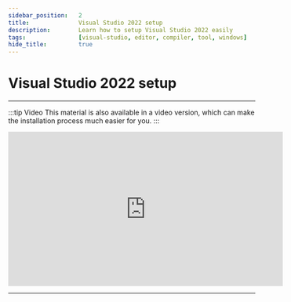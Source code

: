 ```yaml
---
sidebar_position:	2
title:				Visual Studio 2022 setup
description:		Learn how to setup Visual Studio 2022 easily
tags:				[visual-studio, editor, compiler, tool, windows]
hide_title:			true
---
```


# Visual Studio 2022 setup

<hr/>

:::tip Video
This material is also available in a video version, which can make
the installation process much easier for you.
:::

<center>
<iframe
	width="560"
	height="315"
	src="https://www.youtube.com/embed/GzxAfKwKj58"
	title="YouTube video player"
	frameBorder="0"
	allow="accelerometer; autoplay; clipboard-write; encrypted-media; gyroscope; picture-in-picture"
	allowFullScreen>
</iframe>
</center>

<hr/>

